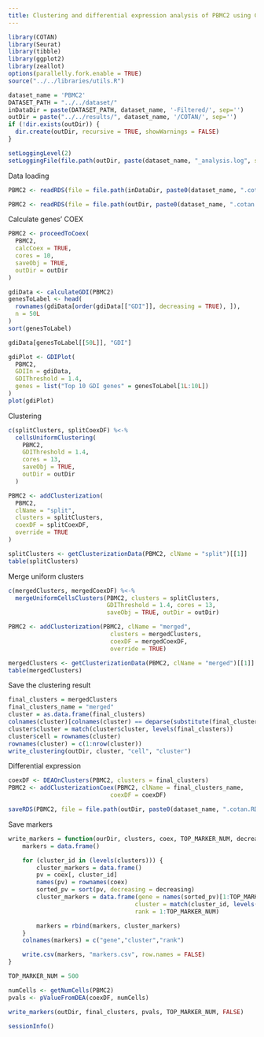 ```yaml
---
title: Clustering and differential expression analysis of PBMC2 using COTAN
---
```



```r
library(COTAN)
library(Seurat)
library(tibble)
library(ggplot2)
library(zeallot)
options(parallelly.fork.enable = TRUE)
source("../../libraries/utils.R")

dataset_name = 'PBMC2'
DATASET_PATH = "../../dataset/"
inDataDir = paste(DATASET_PATH, dataset_name, '-Filtered/', sep='')
outDir = paste("../../results/", dataset_name, '/COTAN/', sep='')
if (!dir.exists(outDir)) {
  dir.create(outDir, recursive = TRUE, showWarnings = FALSE)
}

setLoggingLevel(2)
setLoggingFile(file.path(outDir, paste(dataset_name, "_analysis.log", sep='')))
```

Data loading

```r
PBMC2 <- readRDS(file = file.path(inDataDir, paste0(dataset_name, ".cotan.RDS")))
```

```r
PBMC2 <- readRDS(file = file.path(outDir, paste0(dataset_name, ".cotan.RDS")))
```

Calculate genes’ COEX

```r
PBMC2 <- proceedToCoex(
  PBMC2,
  calcCoex = TRUE,
  cores = 10,
  saveObj = TRUE,
  outDir = outDir
)
```

```r
gdiData <- calculateGDI(PBMC2)
genesToLabel <- head(
  rownames(gdiData[order(gdiData[["GDI"]], decreasing = TRUE), ]),
  n = 50L
)
sort(genesToLabel)
```

```r
gdiData[genesToLabel[[50L]], "GDI"]
```

```r
gdiPlot <- GDIPlot(
  PBMC2,
  GDIIn = gdiData,
  GDIThreshold = 1.4,
  genes = list("Top 10 GDI genes" = genesToLabel[1L:10L])
)
plot(gdiPlot)
```

Clustering

```r
c(splitClusters, splitCoexDF) %<-%
  cellsUniformClustering(
    PBMC2,
    GDIThreshold = 1.4,
    cores = 13,
    saveObj = TRUE,
    outDir = outDir
  )

PBMC2 <- addClusterization(
  PBMC2,
  clName = "split",
  clusters = splitClusters,
  coexDF = splitCoexDF,
  override = TRUE
)
```

```r
splitClusters <- getClusterizationData(PBMC2, clName = "split")[[1]]
table(splitClusters)
```

Merge uniform clusters

```r
c(mergedClusters, mergedCoexDF) %<-%
  mergeUniformCellsClusters(PBMC2, clusters = splitClusters,
                            GDIThreshold = 1.4, cores = 13,
                            saveObj = TRUE, outDir = outDir)

PBMC2 <- addClusterization(PBMC2, clName = "merged",
                             clusters = mergedClusters,
                             coexDF = mergedCoexDF,
                             override = TRUE)
```

```r
mergedClusters <- getClusterizationData(PBMC2, clName = "merged")[[1]]
table(mergedClusters)
```

Save the clustering result

```r
final_clusters = mergedClusters
final_clusters_name = "merged"
cluster = as.data.frame(final_clusters)
colnames(cluster)[colnames(cluster) == deparse(substitute(final_clusters))] <- "cluster"
cluster$cluster = match(cluster$cluster, levels(final_clusters))
cluster$cell = rownames(cluster)
rownames(cluster) = c(1:nrow(cluster))
write_clustering(outDir, cluster, "cell", "cluster")
```

Differential expression

```r
coexDF <- DEAOnClusters(PBMC2, clusters = final_clusters)
PBMC2 <- addClusterizationCoex(PBMC2, clName = final_clusters_name,
                             coexDF = coexDF)
```

```r
saveRDS(PBMC2, file = file.path(outDir, paste0(dataset_name, ".cotan.RDS")))
```

Save markers

```r
write_markers = function(ourDir, clusters, coex, TOP_MARKER_NUM, decreasing) {
    markers = data.frame()

    for (cluster_id in (levels(clusters))) {
        cluster_markers = data.frame()
        pv = coex[, cluster_id]
        names(pv) = rownames(coex)
        sorted_pv = sort(pv, decreasing = decreasing)
        cluster_markers = data.frame(gene = names(sorted_pv)[1:TOP_MARKER_NUM],
                                    cluster = match(cluster_id, levels(clusters)),
                                    rank = 1:TOP_MARKER_NUM)

        markers = rbind(markers, cluster_markers)
    }
    colnames(markers) = c("gene","cluster","rank")

    write.csv(markers, "markers.csv", row.names = FALSE)
}

TOP_MARKER_NUM = 500

numCells <- getNumCells(PBMC2)
pvals <- pValueFromDEA(coexDF, numCells)

write_markers(outDir, final_clusters, pvals, TOP_MARKER_NUM, FALSE)
```

```r
sessionInfo()
```